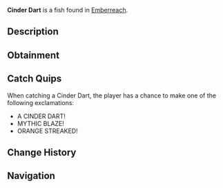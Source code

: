 {{FishInfobox
|image          = Cinder Dart.png
|rarity         = Legendary
|sea            = Second Sea
|location       = [[Emberreach]]
|sublocation    = 
|sources        = Fishing Rod
|radar_location = 
|prog_speed     = -43
|xp             = 605
|weather        = Foggy
|time           = 
|season         = Spring
|bait           = Insect
|base_weight    = 273
|base_value     = 1270
|weight_range   = 165
|base_chance    = 28
|base_resil     = 27
}}
'''Cinder Dart''' is a {{Rarity|Legendary}} fish found in [[Emberreach]].

== Description ==
{{Description|A swift fish, its long fins trailing like embers in the wind.|Bestiary Entry}}

== Obtainment ==
{{Description|It streaks through the misty renewal’s glow.|Bestiary Hint}}
{{Fish Availability|
Emberreach/Surrounding Ocean
|top_rods      = 
Steady Rod\194476.55\130405.47;
Frostfire Rod\174795.83\117208.64;
Krampus's Rod\164107.39\138331.15;
Magma Rod\162272.9\138331.15;
Free Spirit Rod\130000.19\202920.9;
Firefly Rod\112022.49\233663.39;
Buddy Bond Rod\115167.05\217917.63;
Long Rod\105343.84\188335.31;
Astralhook Rod\122737.46\175209.71;
Verdant Shear Rod\94395.57\151710.44;
Trident Rod\92748.9\129755.39;
Blazebringer Rod\92174.92\144886.81;
Ethereal Prism Rod\64027.19\99734.5;
Seraphic Rod\63169.77\101525.03;
No-Life Rod\62825.08\102540.84;
Rod Of The Exalted One\59529.67\94258.27;
Rod Of The Forgotten Fang\59258.71\95601.68;
Challenger's Rod\58535.46\97060.46;
Rod Of The Depths\57574.39\93965.19;
Volcanic Rod\55519.87\93580.9;
Depthseeker Rod\55492.11\95134.01;
Zeus Rod\55171.88\92994.35;
Avalanche Rod\54848.67\94193.71
|recommended   = Free Spirit Rod
}}

== Catch Quips ==
When catching a Cinder Dart, the player has a chance to make one of the following exclamations:
* A CINDER DART!
* MYTHIC BLAZE!
* ORANGE STREAKED!

== Change History ==
{{Change History|{{subst:Current Version}}}}

== Navigation ==
{{Fish Navbox|Emberreach}}